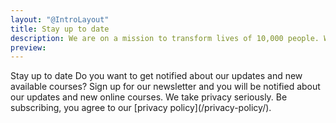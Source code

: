 ```yaml
---
layout: "@IntroLayout"
title: Stay up to date
description: We are on a mission to transform lives of 10,000 people. Why not you? It starts today 👩🏻‍🚀
preview:
---
```



<TitleDescription classes="sm:px-8 lg:px-32 xl:px-64 min-h-[60vh] pt-20 lg:pt-28" isCentered={true} isH1={true}>
  <NoTag slot="title">Stay up to date</NoTag>
  <NoTag slot="description">
    Do you want to get notified about our updates and new available courses? Sign up for our newsletter and you will be notified about our updates and new online courses.
  </NoTag>

  <Newsletter label="Email address" placeholder="Enter your email" buttonText="Notify me" inputId="email-newsletter-footer" client:only="vue" classes="mx-auto max-w-screen-sm mt-6" focus={true}>
    <NoTag slot="description">We take privacy seriously. Be subscribing, you agree to our [privacy policy](/privacy-policy/).</NoTag>
  </Newsletter>
</TitleDescription>
